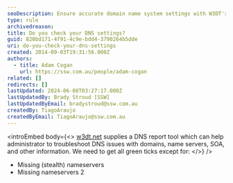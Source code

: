 ```yaml
---
seoDescription: Ensure accurate domain name system settings with W3DT's DNS report tool and troubleshoot issues with missing nameservers, SOA records, and more.
type: rule
archivedreason:
title: Do you check your DNS settings?
guid: 820bd171-4f91-4c9e-bdd4-3790264b5dde
uri: do-you-check-your-dns-settings
created: 2014-09-03T19:31:56.000Z
authors:
  - title: Adam Cogan
    url: https://ssw.com.au/people/adam-cogan
related: []
redirects: []
lastUpdated: 2024-06-08T03:27:17.000Z
lastUpdatedBy: Brady Stroud [SSW]
lastUpdatedByEmail: bradystroud@ssw.com.au
createdBy: TiagoAraujo
createdByEmail: TiagoAraujo@ssw.com.au
---
```


<introEmbed
  body={<>
[w3dt.net](https://w3dt.net//) supplies a DNS report tool which can help administrator to troubleshoot DNS issues with domains, name servers, SOA, and other information. We need to get all green ticks except for:
  </>}
/>
- Missing (stealth) nameservers
- Missing nameservers 2
